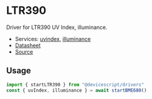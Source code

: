# LTR390

Driver for LTR390 UV Index, illuminance.

-   Services: [uvindex](/api/clients/uvindex/), [illuminance](/api/clients/illuminance/)
-   [Datasheet](https://optoelectronics.liteon.com/upload/download/DS86-2015-0004/LTR-390UV_Final_%20DS_V1%201.pdf)
-   [Source](https://github.com/microsoft/devicescript/blob/main/packages/drivers/src/ltr390.ts)

## Usage

```ts
import { startLTR390 } from "@devicescript/drivers"
const { uvIndex, illuminance } = await startBME680()
```

